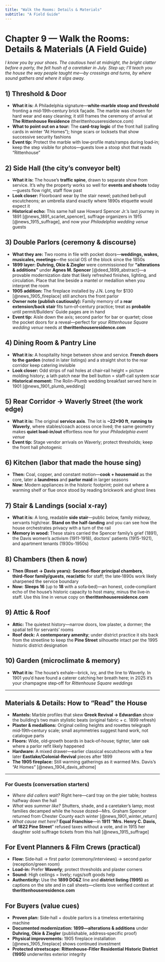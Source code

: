```yaml
---
title: "Walk the Rooms: Details & Materials"
subtitle: "A Field Guide"
---
```


# Chapter 9 — Walk the Rooms: Details & Materials (A Field Guide)

*I know you by your shoes. The cautious heel at midnight, the bright clatter before a party, the felt hush of a caretaker in July. Step up; I'll teach you the house the way people taught me—by crossings and turns, by where sound gathers and where it slips away.*

## 1) Threshold & Door

* **What it is:** A Philadelphia signature—**white‑marble stoop and threshold** fronting a mid‑19th‑century brick façade. The marble was chosen for hard wear and easy cleaning; it still frames the ceremony of arrival at **The Rittenhouse Residence** (therittenhouseresidence.com)
* **What to point out on a tour:** The **card‑tray logic** of the front hall (calling cards in winter "At Homes"); hinge scars or locksets that show successive security fashions
* **Event tip:** Protect the marble with low‑profile mats/ramps during load‑in; keep the step visible for photos—guests love a stoop shot that reads "Rittenhouse"

## 2) Side Hall (the city's conveyor belt)

* **What it is:** The house's **traffic spine**, drawn to separate show from service. It's why the property works so well for **events and shoots** today—guests flow right, staff flow past
* **Look closer:** Floorboard wear by the stair newel; patched bell‑pull escutcheons; an umbrella stand exactly where 1890s etiquette would expect it
* **Historical echo:** This same hall saw Howard Spencer Jr.'s last journey in 1891 [@news_1891_scarlet_spencer], suffrage organizers in 1915 [@news_1915_suffrage], and now your *Philadelphia wedding venue* guests

## 3) Double Parlors (ceremony & discourse)

* **What they are:** Two rooms in file with pocket doors—**weddings, wakes, musicales, meetings**—the social OS of the block since the 1850s
* **1899 layer:** **Duhring, Okie & Ziegler** were commissioned for **"alterations & additions"** under **Agnes M. Spencer** [@deed_1899_abstract]—a provable modernization date that likely refreshed finishes, lighting, and circulation. Place that line beside a mantel or medallion when you interpret the room
* **1905 addition:** The fireplace installed by J.N. Long for $130 [@news_1905_fireplace] still anchors the front parlor
* **Owner note (publish cautiously):** Family memory of a **rear extension/back stair** fits turn‑of‑century practice; treat as **probable** until permit/Builders' Guide pages are in hand
* **Event tip:** Aisle down the axis; second parlor for bar or quartet; close the pocket doors for a reveal—perfect for your *Rittenhouse Square wedding venue* needs at **therittenhouseresidence.com**

## 4) Dining Room & Pantry Line

* **What it is:** A hospitality hinge between show and service. **French doors to the garden** (noted in later listings) and a straight shot to the rear corridor keep catering invisible
* **Look closer:** Odd strips of nail holes at chair‑rail height = picture molding history; a lath patch near the bell button = staff‑call system scar
* **Historical moment:** The Rolin-Plumb wedding breakfast served here in 1901 [@news_1901_plumb_wedding]

## 5) Rear Corridor → Waverly Street (the work edge)

* **What it is:** The original **service axis**. The lot is **~22×90 ft**, **running to Waverly**, where stables/coach access once lived; the same geometry makes **quiet load‑in/out** effortless now for your *Philadelphia event venue*
* **Event tip:** Stage vendor arrivals on Waverly; protect thresholds; keep the front hall photogenic

## 6) Kitchen (labor that made the house sing)

* **Then:** Coal, copper, and constant motion—**cook + housemaid** as the core, later a **laundress** and **parlor maid** in larger seasons
* **Now:** Modern appliances in the historic footprint; point out where a warming shelf or flue once stood by reading brickwork and ghost lines

## 7) Stair & Landings (social x‑ray)

* **What it is:** A long, readable **side stair**—public below, family midway, servants high/rear. **Stand on the half‑landing** and you can see how the house orchestrates privacy with a turn of the rail
* **Memory in wood:** These stairs carried the Spencer family's grief (1891), the Davis women's activism (1911-1918), doctors' patients (1915-1921), and apartment tenants (1930s-1950s)

## 8) Chambers (then & now)

* **Then (Roset → Davis years):** **Second‑floor principal chambers**, **third‑floor family/guests**, **rear/attic** for staff; the late‑1890s work likely sharpened the service boundary
* **Now:** **Sleeps 16** (up to **18** with a sofa‑bed)—an honest, code‑compliant echo of the house's historic capacity to host many, minus the live‑in staff. Use this line in venue copy on **therittenhouseresidence.com**

## 9) Attic & Roof

* **Attic:** The quietest history—narrow doors, low plaster, a dormer; the spatial tell for servants' rooms
* **Roof deck:** A **contemporary amenity**; under district practice it sits back from the streetline to keep the **Pine Street** silhouette intact per the 1995 historic district designation

## 10) Garden (microclimate & memory)

* **What it is:** The house's exhale—brick, ivy, and the line to Waverly. In 1901 you'd have found a caterer catching her breath here; in 2025 it's your champagne step‑off for *Rittenhouse Square weddings*

---

## Materials & Details: How to "Read" the House

* **Mantels:** Marble profiles that skew **Greek Revival → Edwardian** show the building's two main stylistic beats (original fabric + c. 1899 refresh)
* **Plaster & medallions:** Original ceiling heights and rosettes telegraph mid‑19th‑century scale; small asymmetries suggest hand work, not catalogue parts
* **Floors:** Wide, old‑growth boards in back‑of‑house; tighter, later oak where a parlor refit likely happened
* **Hardware:** A mixed drawer—earlier classical escutcheons with a few later **Eastlake/Colonial‑Revival** pieces after 1899
* **The 1905 fireplace:** Still warming gatherings as it warmed Mrs. Davis's "At Homes" [@news_1904_davis_athome]

---

::: {.callout-note}
### For Guests (conversation starters)

* *Where did callers wait?* Right here—card tray on the pier table; hostess halfway down the hall
* *What was summer like?* Shutters, shade, and a caretaker's lamp; most families decamped while the house dozed—Mrs. Graham Spencer returned from Chester County each winter [@news_1901_winter_return]
* *What cause met here?* **Equal Franchise**—in **1911** "**Mrs. Henry C. Davis, of 1822 Pine Street**" refused taxes without a vote, and in 1915 her daughter sold suffrage tickets from this hall [@news_1915_suffrage]
:::

## For Event Planners & Film Crews (practical)

* **Flow:** Side‑hall → first parlor (ceremony/interviews) → second parlor (reception/green room)
* **Load‑in:** Prefer **Waverly**; protect thresholds and plaster corners
* **Sound:** High ceilings = lively; rugs/soft goods help
* **Authenticity:** Use the **1899 DO&Z** line and **district listing (1995)** as captions on the site and in call sheets—clients love verified context at **therittenhouseresidence.com**

## For Buyers (value cues)

* **Proven plan:** Side‑hall + double parlors is a timeless entertaining machine
* **Documented modernization:** **1899—alterations & additions** under **Duhring, Okie & Ziegler** (publishable, address‑specific proof)
* **Physical improvements:** 1905 fireplace installation [@news_1905_fireplace] shows continued investment
* **Protected streetscape:** **Rittenhouse‑Fitler Residential Historic District (1995)** underwrites exterior integrity